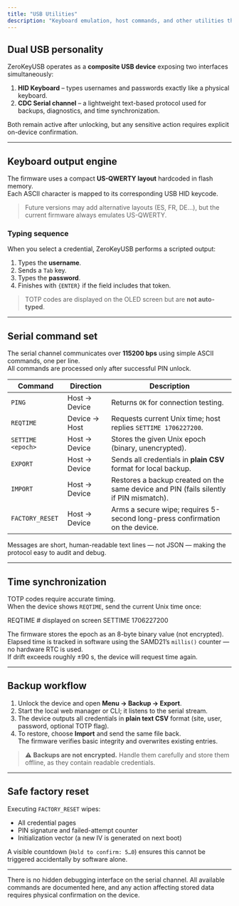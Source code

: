 ```yaml
---
title: "USB Utilities"
description: "Keyboard emulation, host commands, and other utilities that make ZeroKeyUSB versatile without sacrificing security."
---
```


## Dual USB personality

ZeroKeyUSB operates as a **composite USB device** exposing two interfaces simultaneously:

1. **HID Keyboard** – types usernames and passwords exactly like a physical keyboard.  
2. **CDC Serial channel** – a lightweight text-based protocol used for backups, diagnostics, and time synchronization.

Both remain active after unlocking, but any sensitive action requires explicit on-device confirmation.

---

## Keyboard output engine

The firmware uses a compact **US-QWERTY layout** hardcoded in flash memory.  
Each ASCII character is mapped to its corresponding USB HID keycode.

> Future versions may add alternative layouts (ES, FR, DE…), but the current firmware always emulates US-QWERTY.

### Typing sequence

When you select a credential, ZeroKeyUSB performs a scripted output:

1. Types the **username**.  
2. Sends a `Tab` key.  
3. Types the **password**.  
4. Finishes with `{ENTER}` if the field includes that token.

> TOTP codes are displayed on the OLED screen but are **not auto-typed**.

---

## Serial command set

The serial channel communicates over **115200 bps** using simple ASCII commands, one per line.  
All commands are processed only after successful PIN unlock.

| Command          | Direction | Description |
| ---------------- | ---------- | ----------- |
| `PING`           | Host → Device | Returns `OK` for connection testing. |
| `REQTIME`        | Device → Host | Requests current Unix time; host replies `SETTIME 1706227200`. |
| `SETTIME <epoch>` | Host → Device | Stores the given Unix epoch (binary, unencrypted). |
| `EXPORT`         | Host → Device | Sends all credentials in **plain CSV** format for local backup. |
| `IMPORT`         | Host → Device | Restores a backup created on the same device and PIN (fails silently if PIN mismatch). |
| `FACTORY_RESET`  | Host → Device | Arms a secure wipe; requires 5-second long-press confirmation on the device. |

Messages are short, human-readable text lines — not JSON — making the protocol easy to audit and debug.

---

## Time synchronization

TOTP codes require accurate timing.  
When the device shows `REQTIME`, send the current Unix time once:

REQTIME # displayed on screen
SETTIME 1706227200



The firmware stores the epoch as an 8-byte binary value (not encrypted).  
Elapsed time is tracked in software using the SAMD21’s `millis()` counter — no hardware RTC is used.  
If drift exceeds roughly ±90 s, the device will request time again.

---

## Backup workflow

1. Unlock the device and open **Menu → Backup → Export**.  
2. Start the local web manager or CLI; it listens to the serial stream.  
3. The device outputs all credentials in **plain text CSV** format (site, user, password, optional TOTP flag).  
4. To restore, choose **Import** and send the same file back.  
   The firmware verifies basic integrity and overwrites existing entries.

> ⚠️ **Backups are not encrypted.** Handle them carefully and store them offline, as they contain readable credentials.

---

## Safe factory reset

Executing `FACTORY_RESET` wipes:

- All credential pages  
- PIN signature and failed-attempt counter  
- Initialization vector (a new IV is generated on next boot)

A visible countdown (`Hold to confirm: 5…0`) ensures this cannot be triggered accidentally by software alone.

---

<Note>
There is no hidden debugging interface on the serial channel.  
All available commands are documented here, and any action affecting stored data requires physical confirmation on the device.
</Note>
